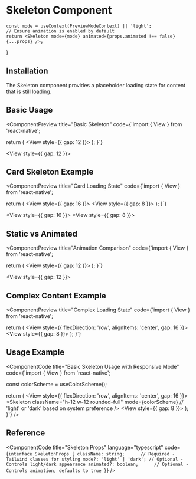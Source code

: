 # Skeleton Component


    const mode = useContext(PreviewModeContext) || 'light';
    // Ensure animation is enabled by default
    return <Skeleton mode={mode} animated={props.animated !== false} {...props} />;
}

## Installation

The Skeleton component provides a placeholder loading state for content that is still loading.

<ComponentCode 
  language="bash"
  code="npx @nativecn/cli add skeleton"
  title="Installation Command"
/>

## Basic Usage

<ComponentPreview
  title="Basic Skeleton"
  code={`import { View } from 'react-native';

  return (
    <View style={{ gap: 12 }}>
      <Skeleton mode="light" className="h-4 w-[250px]" />
      <Skeleton mode="light" className="h-4 w-[200px]" />
      <Skeleton mode="light" className="h-4 w-[150px]" />
    </View>
  );
}`}
>
  <View style={{ gap: 12 }}>
    <SkeletonWithMode className="h-4 w-[250px]" />
    <SkeletonWithMode className="h-4 w-[200px]" />
    <SkeletonWithMode className="h-4 w-[150px]" />
  </View>
</ComponentPreview>

## Card Skeleton Example

<ComponentPreview
  title="Card Loading State"
  code={`import { View } from 'react-native';

  return (
    <View style={{ gap: 16 }}>
      <Skeleton mode="light" className="h-12 w-12 rounded-full" />
      <View style={{ gap: 8 }}>
        <Skeleton mode="light" className="h-4 w-[250px]" />
        <Skeleton mode="light" className="h-4 w-[200px]" />
      </View>
    </View>
  );
}`}
>
  <View style={{ gap: 16 }}>
    <SkeletonWithMode className="h-12 w-12 rounded-full" />
    <View style={{ gap: 8 }}>
      <SkeletonWithMode className="h-4 w-[250px]" />
      <SkeletonWithMode className="h-4 w-[200px]" />
    </View>
  </View>
</ComponentPreview>

## Static vs Animated

<ComponentPreview
  title="Animation Comparison"
  code={`import { View } from 'react-native';

  return (
    <View style={{ gap: 12 }}>
      <Skeleton mode="light" className="h-4 w-[200px]" animated={true} />
      <Skeleton mode="light" className="h-4 w-[200px]" animated={false} />
    </View>
  );
}`}
>
  <View style={{ gap: 12 }}>
    <SkeletonWithMode className="h-4 w-[200px]" animated={true} />
    <SkeletonWithMode className="h-4 w-[200px]" animated={false} />
  </View>
</ComponentPreview>

## Complex Content Example

<ComponentPreview
  title="Complex Loading State"
  code={`import { View } from 'react-native';

  return (
    <View>
      <View style={{ flexDirection: 'row', alignItems: 'center', gap: 16 }}>
        <Skeleton mode="light" className="h-12 w-12 rounded-full" />
        <View style={{ gap: 8 }}>
          <Skeleton mode="light" className="h-4 w-[250px]" />
          <Skeleton mode="light" className="h-4 w-[200px]" />
        </View>
      </View>
      <Skeleton mode="light" className="h-32 w-full mt-4" />
    </View>
  );
}`}
>
  <View>
    <View style={{ flexDirection: 'row', alignItems: 'center', gap: 16 }}>
      <SkeletonWithMode className="h-12 w-12 rounded-full" />
      <View style={{ gap: 8 }}>
        <SkeletonWithMode className="h-4 w-[250px]" />
        <SkeletonWithMode className="h-4 w-[200px]" />
      </View>
    </View>
    <SkeletonWithMode className="h-32 w-full mt-4" />
  </View>
</ComponentPreview>

## Usage Example

<ComponentCode
  title="Basic Skeleton Usage with Responsive Mode"
  code={`import { View } from 'react-native';

  const colorScheme = useColorScheme();
  
  return (
    <View style={{ flexDirection: 'row', alignItems: 'center', gap: 16 }}>
      <Skeleton 
        className="h-12 w-12 rounded-full"
        mode={colorScheme} // 'light' or 'dark' based on system preference
      />
      <View style={{ gap: 8 }}>
        <Skeleton 
          className="h-4 w-[250px]"
          mode={colorScheme}
        />
        <Skeleton 
          className="h-4 w-[200px]"
          mode={colorScheme}
        />
      </View>
    </View>
  );
}`}
/>

## Reference

<ComponentCode
  title="Skeleton Props"
  language="typescript"
  code={`interface SkeletonProps {
  className: string;      // Required - Tailwind classes for styling
  mode?: 'light' | 'dark'; // Optional - Controls light/dark appearance
  animated?: boolean;      // Optional - Controls animation, defaults to true
}`}
/>
